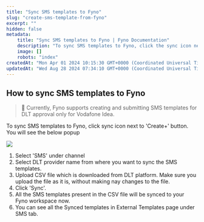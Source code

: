```yaml
---
title: "Sync SMS templates to Fyno"
slug: "create-sms-template-from-fyno"
excerpt: ""
hidden: false
metadata:
    title: "Sync SMS templates to Fyno | Fyno Documentation"
    description: "To sync SMS templates to Fyno, click the sync icon next to the 'Create+' button, select SMS under channel, choose a DLT provider, upload a CSV file from the DLT platform, and click 'Sync' to transfer the templates to your Fyno workspace."
    image: []
    robots: "index"
createdAt: "Mon Apr 01 2024 10:15:30 GMT+0000 (Coordinated Universal Time)"
updatedAt: "Wed Aug 28 2024 07:34:10 GMT+0000 (Coordinated Universal Time)"
---
```


## How to sync SMS templates to Fyno

> 📘 Currently, Fyno supports creating and submitting SMS templates for DLT approval only for Vodafone Idea.

To sync SMS templates to Fyno, click sync icon next to 'Create+' button. You will see the below popup

![](https://files.readme.io/7e1a02b-SMS_Template_sync.png)

1. Select 'SMS' under channel
2. Select DLT provider name from where you want to sync the SMS templates.
3. Upload CSV file which is downloaded from DLT platform. Make sure you upload the file as it is, without making nay changes to the file.
4. Click 'Sync'.
5. All the SMS templates present in the CSV file will be synced to your Fyno workspace now.
6. You can see all the Synced templates in External Templates page under SMS tab.
